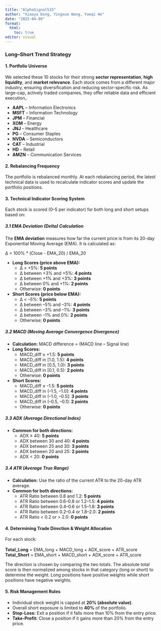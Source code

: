 ```yaml
---
title: "AlphaSignal533"
author: "Xiaoya Dong, Yingxue Wang, Yueqi He"
date: "2025-04-09"
format:
  html:
    toc: true
editor: visual
---
```


### Long–Short Trend Strategy

#### 1. Portfolio Universe

We selected these 10 stocks for their strong **sector representation**, **high liquidity**, and **market relevance**. Each stock comes from a different major industry, ensuring diversification and reducing sector-specific risk. As large-cap, actively traded companies, they offer reliable data and efficient execution,.

- **AAPL** – Information Electronics
- **MSFT** – Information Technology
- **JPM** – Financial
- **XOM** – Energy
- **JNJ** – Healthcare
- **PG** – Consumer Staples
- **NVDA** – Semiconductors
- **CAT** – Industrial
- **HD** – Retail
- **AMZN** – Communication Services



#### 2. Rebalancing Frequency

The portfolio is rebalanced monthly. At each rebalancing period, the latest technical data is used to recalculate indicator scores and update the portfolio positions.

#### 3. Technical Indicator Scoring System

Each stock is scored (0–5 per indicator) for both long and short setups based on:

##### 3.1 EMA Deviation (Delta) Calculation

The **EMA deviation** measures how far the current price is from its 20-day Exponential Moving Average (EMA). It is calculated as:

Δ = 100% * (Close - EMA_20) / EMA_20

- **Long Scores (price above EMA):**
  - Δ > +5%: **5 points**
  - Δ between +3% and +5%: **4 points**
  - Δ between +1% and +3%: **3 points**
  - Δ between 0% and +1%: **2 points**
  - Otherwise: **0 points**
- **Short Scores (price below EMA):**
  - Δ < –5%: **5 points**
  - Δ between –5% and –3%: **4 points**
  - Δ between –3% and –1%: **3 points**
  - Δ between –1% and 0%: **2 points**
  - Otherwise: **0 points**

##### 3.2 MACD (Moving Average Convergence Divergence)
- **Calculation:** MACD difference = (MACD line – Signal line)
- **Long Scores:**
  - MACD_diff ≥ +1.5: **5 points**
  - MACD_diff in [1.0, 1.5): **4 points**
  - MACD_diff in [0.5, 1.0): **3 points**
  - MACD_diff in [0.1, 0.5): **2 points**
  - Otherwise: **0 points**
- **Short Scores:**
  - MACD_diff ≤ –1.5: **5 points**
  - MACD_diff in (–1.5, –1.0]: **4 points**
  - MACD_diff in (–1.0, –0.5]: **3 points**
  - MACD_diff in (–0.5, –0.1]: **2 points**
  - Otherwise: **0 points**

##### 3.3 ADX (Average Directional Index)
- **Common for both directions:**
  - ADX ≥ 40: **5 points**
  - ADX between 30 and 40: **4 points**
  - ADX between 25 and 30: **3 points**
  - ADX between 20 and 25: **2 points**
  - ADX < 20: **0 points**

##### 3.4 ATR (Average True Range)
- **Calculation:** Use the ratio of the current ATR to the 20-day ATR average.
- **Common for both directions:**
  - ATR Ratio between 0.8 and 1.2: **5 points**
  - ATR Ratio between 0.6–0.8 or 1.2–1.5: **4 points**
  - ATR Ratio between 0.4–0.6 or 1.5–1.8: **3 points**
  - ATR Ratio between 0.2–0.4 or 1.8–2.0: **2 points**
  - ATR Ratio < 0.2 or > 2.0: **0 points**

#### 4. Determining Trade Direction & Weight Allocation

For each stock:<br>
<br>
   **Total_Long** = EMA_long + MACD_long + ADX_score + ATR_score<br>
   **Total_Short** = EMA_short + MACD_short + ADX_score + ATR_score<br>

The direction is chosen by comparing the two totals. The absolute total score is then normalized among stocks in that category (long or short) to determine the weight. Long positions have positive weights while short positions have negative weights.


#### 5. Risk Management Rules
- Individual stock weight is capped at **20% (absolute value)**.<br>
- Overall short exposure is limited to **40%** of the portfolio.<br>
- **Stop-Loss:** Exit a position if it falls more than 10% from the entry price.<br>
- **Take-Profit:** Close a position if it gains more than 20% from the entry price.<br>

